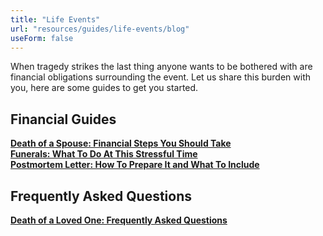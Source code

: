 ```yaml
---
title: "Life Events"
url: "resources/guides/life-events/blog"
useForm: false
---
```


When tragedy strikes the last thing anyone wants to be bothered with are financial obligations surrounding the event. Let us share this burden with you, here are some guides to get you started.


Financial Guides
----------------

[**Death of a Spouse: Financial Steps You Should Take**](/resources/guides/life-events/death-of-spouse-fg)  
[**Funerals: What To Do At This Stressful Time**](/resources/guides/life-events/funerals-fg)  
[**Postmortem Letter: How To Prepare It and What To Include**](/resources/guides/life-events/postmortem-letter-fg)  

Frequently Asked Questions
--------------------------

[**Death of a Loved One: Frequently Asked Questions**](/resources/guides/frequently-asked-questions/death-of-loved-one-faq)  